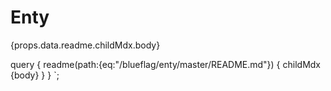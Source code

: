 
# Enty

<MDXRenderer>{props.data.readme.childMdx.body}</MDXRenderer>

query {
    readme(path:{eq:"/blueflag/enty/master/README.md"}) {
        childMdx {body}
    }
}
`;


